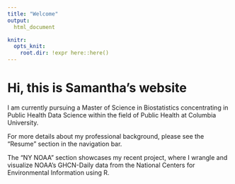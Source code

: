 ```yaml
---
title: "Welcome"
output: 
  html_document

knitr:
  opts_knit:
    root.dir: !expr here::here()
---
```


# Hi, this is Samantha's website

I am currently pursuing a Master of Science in Biostatistics concentrating in Public Health Data Science within the field of Public Health at Columbia University.

For more details about my professional background, please see the "Resume" section in the navigation bar.

The "NY NOAA" section showcases my recent project, where I wrangle and visualize NOAA’s GHCN-Daily data from the National Centers for Environmental Information using R.